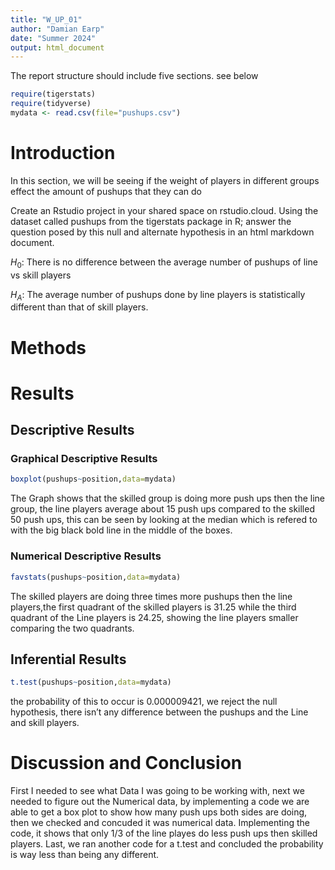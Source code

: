 ```yaml
---
title: "W_UP_01"
author: "Damian Earp"
date: "Summer 2024"
output: html_document
---
```




The report structure should include five sections.  see below



```r
require(tigerstats)
require(tidyverse)
mydata <- read.csv(file="pushups.csv")
```

# Introduction
In this section, we will be seeing if the weight of players in different groups effect the amount of pushups that they can do
<!--In this section you explain what you are trying to show. Where did the data come from? What is the research or other question you are trying to answer?!-->

Create an Rstudio project in your shared space on rstudio.cloud.  Using the dataset called pushups from the tigerstats package in R; answer the question posed by this null and alternate hypothesis in an html markdown document.

$H_0$: There is no difference between the average number of pushups of line vs skill players

$H_A$: The average number of pushups done by line players is statistically different than that of skill players.

# Methods

<!--Decide on your methods: use "variable analysis" or other appropriate descriptors. Make sure to choose at least one graphical method and at least one numerical method.!-->

# Results

<!--Divide this section into two sub-sections: One for your descriptive results and one for your inferential results.!-->

## Descriptive Results

### Graphical Descriptive Results
```r
boxplot(pushups~position,data=mydata)
```

The Graph shows that the skilled group is doing more push ups then the line group, the line players average about 15 push ups compared to the skilled 50 push ups, this can be seen by looking at the median which is refered to with the big black bold line in the middle of the boxes.

<!--Graphical results here. Make sure to show your code. Provide appropriate labels for axes, giving units if possible, and provide a good title for the graph, too. Use the graphical results to describe the patterns if any that exist in the data as focused toward the research question!-->

### Numerical Descriptive Results
```r
favstats(pushups~position,data=mydata)
```

The skilled players are doing three times more pushups then the line players,the first quadrant of the skilled players is 31.25 while the third quadrant of the Line players is 24.25, showing the line players smaller comparing the two quadrants.
<!--Numerical results go here. Use the numerical results to describe the patterns if any that exist in the data as focused toward the research question!-->

## Inferential Results
```r
t.test(pushups~position,data=mydata)
```
the probability of this to occur is 0.000009421, we reject the null hypothesis, there isn't any difference between the pushups and the Line and skill players.
<!--State hypothesis clearly. Make sure your discussion of the inferential test covers all the aspects that the test output produces, such as test statistic, p-value etc. Make a decision about the null hypothesis, explain the assumptions on which the selected test/procedure was based, and why the chosen procedure satisfys the assumptions and is appropriate to answer the research question!-->


# Discussion and Conclusion

<!--Discussion and conclusion here. If you found a relationship be sure to consider whether the relationship occurs because one of the variavbles causes the other, or whether they perhasps are related for some other reason. Watch the chapter 6 videos from the GeorgeTown videos collection.!-->
First I needed to see what Data I was going to be working with, next we needed to figure out the Numerical data, by implementing a code we are able to get a box plot to show how many push ups both sides are doing, then we checked and concuded it was numerical data. Implementing the code, it shows that only 1/3 of the line playes do less push ups then skilled players. Last, we ran another code for a t.test and concluded the probability is way less than being any different.
